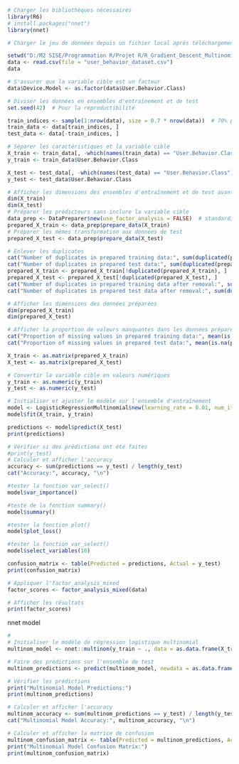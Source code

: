 ```r

# Charger les bibliothèques nécessaires
library(R6)
# install.packages("nnet")
library(nnet)

# Charger le jeu de données depuis un fichier local après téléchargement de Kaggle

setwd("D:/M2 SISE/Programmation R/Projet R/R_Gradient_Descent_Multinomial/R") # Remplacez par le chemin correct
data <- read.csv(file = "user_behavior_dataset.csv")
data
```


```r
# S'assurer que la variable cible est un facteur
data$Device.Model <- as.factor(data$User.Behavior.Class)

# Diviser les données en ensembles d'entraînement et de test
set.seed(42)  # Pour la reproductibilité

```


```r
train_indices <- sample(1:nrow(data), size = 0.7 * nrow(data))  # 70% pour l'entraînement
train_data <- data[train_indices, ]
test_data <- data[-train_indices, ]

# Séparer les caractéristiques et la variable cible
X_train <- train_data[, -which(names(train_data) == "User.Behavior.Class")]
y_train <- train_data$User.Behavior.Class

X_test <- test_data[, -which(names(test_data) == "User.Behavior.Class")]
y_test <- test_data$User.Behavior.Class
```


```r
# Afficher les dimensions des ensembles d'entraînement et de test avant le traitement
dim(X_train)
dim(X_test)
# Préparer les prédicteurs sans inclure la variable cible
data_prep <- DataPreparer$new(use_factor_analysis = FALSE)  # standardisation + one hot encoding
prepared_X_train <- data_prep$prepare_data(X_train)
# Préparer les mêmes transformation aux données de test
prepared_X_test <- data_prep$prepare_data(X_test)

# Enlever les duplicates
cat("Number of duplicates in prepared training data:", sum(duplicated(prepared_X_train)), "\n")
cat("Number of duplicates in prepared test data:", sum(duplicated(prepared_X_test)), "\n")
prepared_X_train <- prepared_X_train[!duplicated(prepared_X_train), ]
prepared_X_test <- prepared_X_test[!duplicated(prepared_X_test), ]
cat("Number of duplicates in prepared training data after removal:", sum(duplicated(prepared_X_train)), "\n")
cat("Number of duplicates in prepared test data after removal:", sum(duplicated(prepared_X_test)), "\n")

# Afficher les dimensions des données préparées
dim(prepared_X_train)
dim(prepared_X_test)

# Afficher la proportion de valeurs manquantes dans les données préparées
cat("Proportion of missing values in prepared training data:", mean(is.na(prepared_X_train)), "\n")
cat("Proportion of missing values in prepared test data:", mean(is.na(prepared_X_test)), "\n")

```


```r
X_train <- as.matrix(prepared_X_train)
X_test <- as.matrix(prepared_X_test)

# Convertir la variable cible en valeurs numériques
y_train <- as.numeric(y_train)
y_test <- as.numeric(y_test)

```



```r
# Initialiser et ajuster le modèle sur l'ensemble d'entraînement
model <- LogisticRegressionMultinomial$new(learning_rate = 0.01, num_iterations = 1000, optimizer = "adam")
model$fit(X_train, y_train)
```


```r
predictions <- model$predict(X_test)
print(predictions)
```

```r
# Vérifier si des prédictions ont été faites
#print(y_test)
# Calculer et afficher l'accuracy
accuracy <- sum(predictions == y_test) / length(y_test)
cat("Accuracy:", accuracy, "\n")
```
```r
#tester la fonction var_select()
model$var_importance()
```
```r
#teste de la fonction summary()
model$summary()
```


```r
#tester la fonction plot()
model$plot_loss()
```


```r
#tester la fonction var_select()
model$select_variables(10)
```


```r
confusion_matrix <- table(Predicted = predictions, Actual = y_test)
print(confusion_matrix)
```

```r

# Appliquer l'factor_analysis_mixed
factor_scores <- factor_analysis_mixed(data)

# Afficher les résultats
print(factor_scores)
```





nnet model

```r
# 
# Initialiser le modèle de régression logistique multinomial
multinom_model <- nnet::multinom(y_train ~ ., data = as.data.frame(X_train))

# Faire des prédictions sur l'ensemble de test
multinom_predictions <- predict(multinom_model, newdata = as.data.frame(X_test))

# Vérifier les prédictions
print("Multinomial Model Predictions:")
print(multinom_predictions)

# Calculer et afficher l'accuracy
multinom_accuracy <- sum(multinom_predictions == y_test) / length(y_test)
cat("Multinomial Model Accuracy:", multinom_accuracy, "\n")

# Calculer et afficher la matrice de confusion
multinom_confusion_matrix <- table(Predicted = multinom_predictions, Actual = y_test)
print("Multinomial Model Confusion Matrix:")
print(multinom_confusion_matrix)
```








